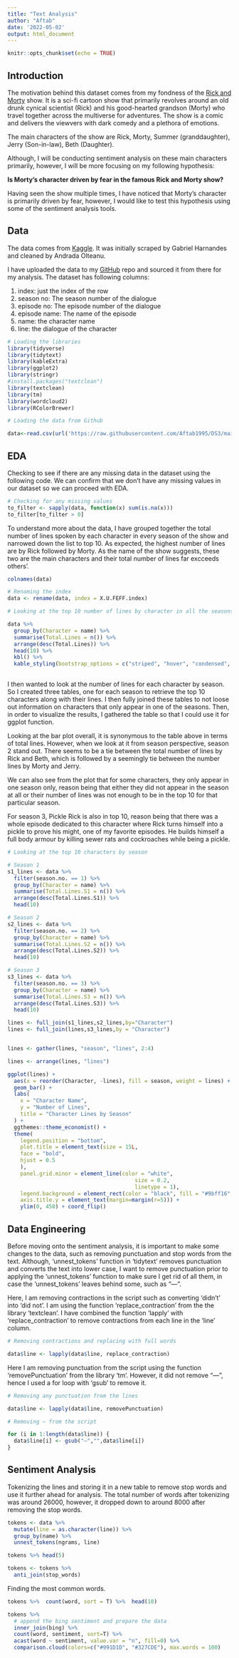 ```yaml
---
title: "Text Analysis"
author: "Aftab"
date: '2022-05-02'
output: html_document
---
```


```r
knitr::opts_chunk$set(echo = TRUE)
```

## Introduction

The motivation behind this dataset comes from my fondness of the [Rick and Morty](https://www.adultswim.com/videos/rick-and-morty) show. It is a sci-fi cartoon show that primarily revolves around an old drunk cynical scientist (Rick) and his good-hearted grandson (Morty) who travel together across the multiverse for adventures. The show is a comic and delivers the viewvers with dark comedy and a plethora of emotions.

The main characters of the show are Rick, Morty, Summer (granddaughter), Jerry (Son-in-law), Beth (Daughter).

Although, I will be conducting sentiment analysis on these main characters primarily, however, I will be more focusing on my following hypothesis:

**Is Morty’s character driven by fear in the famous Rick and Morty show?**

Having seen the show multiple times, I have noticed that Morty's character is primarily driven by fear, however, I would like to test this hypothesis using some of the sentiment analysis tools. 

## Data

The data comes from [Kaggle](https://www.kaggle.com/datasets/andradaolteanu/rickmorty-scripts). It was initially scraped by Gabriel Harnandes and cleaned by Andrada Olteanu. 
 
I have uploaded the data to my [GitHub](https://github.com/Aftab1995/DS3) repo and sourced it from there for my analysis.
The dataset has following columns:

1. index: just the index of the row
2. season no: The season number of the dialogue
3. episode no: The episode number of the dialogue
4. episode name: The name of the episode
5. name: the character name
6. line: the dialogue of the character

```r
# Loading the libraries
library(tidyverse)
library(tidytext)
library(kableExtra)
library(ggplot2)
library(stringr)
#install.packages("textclean")
library(textclean)
library(tm)
library(wordcloud2)
library(RColorBrewer)
```


```r
# Loading the data from Github

data<-read.csv(url('https://raw.githubusercontent.com/Aftab1995/DS3/main/Dataset/RickAndMortyScripts.csv'),encoding="UTF-8")
```

## EDA

Checking to see if there are any missing data in the dataset using the following code. 
We can confirm that we don't have any missing values in our dataset so we can proceed with EDA.
```r
# Checking for any missing values
to_filter <- sapply(data, function(x) sum(is.na(x)))
to_filter[to_filter > 0]
```


To understand more about the data, I have grouped together the total number of lines spoken by each character in every season of the show and narrowed down the list to top 10. As expected, the highest number of lines are by Rick followed by Morty. As the name of the show suggests, these two are the main characters and their total number of lines far excceeds others'.
```r
colnames(data)

# Renaming the index
data <- rename(data, index = X.U.FEFF.index)

# Looking at the top 10 number of lines by character in all the seasons together

data %>% 
  group_by(Character = name) %>% 
  summarise(Total.Lines = n()) %>% 
  arrange(desc(Total.Lines)) %>%
  head(10) %>% 
  kbl() %>%
  kable_styling(bootstrap_options = c("striped", "hover", "condensed", "responsive"))
  
```

I then wanted to look at the number of lines for each character by season. So I created three tables, one for each season to retrieve the top 10 characters along with their lines. I then fully joined these tables to not loose out information on characters that only appear in one of the seasons. Then, in order to visualize the results, I gathered the table so that I could use it for ggplot function.

Looking at the bar plot overall, it is synonymous to the table above in terms of total lines. However, when we look at it from season perspective, season 2 stand out. There seems to be a tie between the total number of lines by Rick and Beth, which is followed by a seemingly tie between the number lines by Morty and Jerry. 

We can also see from the plot that for some characters, they only appear in one season only, reason being that either they did not appear in the season at all or their number of lines was not enough to be in the top 10 for that particular season. 

For season 3, Pickle Rick is also in top 10, reason being that there was a whole episode dedicated to this character where Rick turns himself into a pickle to prove his might, one of my favorite episodes. He builds himself a full body armour by killing sewer rats and cockroaches while being a pickle.  


```r
# Looking at the top 10 characters by season 

# Season 1
s1_lines <- data %>% 
  filter(season.no. == 1) %>% 
  group_by(Character = name) %>% 
  summarise(Total.Lines.S1 = n()) %>% 
  arrange(desc(Total.Lines.S1)) %>%
  head(10) 

# Season 2
s2_lines <- data %>% 
  filter(season.no. == 2) %>% 
  group_by(Character = name) %>% 
  summarise(Total.Lines.S2 = n()) %>% 
  arrange(desc(Total.Lines.S2)) %>%
  head(10) 

# Season 3
s3_lines <- data %>% 
  filter(season.no. == 3) %>% 
  group_by(Character = name) %>% 
  summarise(Total.Lines.S3 = n()) %>% 
  arrange(desc(Total.Lines.S3)) %>%
  head(10) 

lines <- full_join(s1_lines,s2_lines,by="Character")
lines <- full_join(lines,s3_lines,by = "Character")


lines <- gather(lines, "season", "lines", 2:4)

lines <- arrange(lines, "lines")

ggplot(lines) +
  aes(x = reorder(Character, -lines), fill = season, weight = lines) +
  geom_bar() +
  labs(
    x = "Character Name",
    y = "Number of Lines",
    title = "Character Lines by Season"
  ) +  
  ggthemes::theme_economist() +
  theme(
    legend.position = "bottom",
    plot.title = element_text(size = 15L,
    face = "bold",
    hjust = 0.5
    ),
    panel.grid.minor = element_line(color = "white",
                                        size = 0.2,
                                        linetype = 1),
    legend.background = element_rect(color = "black", fill = "#9bff16", linetype = "solid"),
    axis.title.y = element_text(margin=margin(r=5))) + 
    ylim(0, 450) + coord_flip()

```

## Data Engineering

Before moving onto the sentiment analysis, it is important to make some changes to the data, such as removing punctuation and stop words from the text. Although, 'unnest_tokens' function in 'tidytext' removes punctuation and converts the text into lower case, I want to remove punctuation prior to applying the 'unnest_tokens' function to make sure I get rid of all them, in case the 'unnest_tokens' leaves behind some, such as "—".


Here, I am removing contractions in the script such as converting 'didn't' into 'did not'. I am using the function 'replace_contraction' from the the library 'textclean'. I have combined the function 'lapply' with 'replace_contraction' to remove contractions from each line in the 'line' column. 
```r
# Removing contractions and replacing with full words

data$line <- lapply(data$line, replace_contraction)

```

Here I am removing punctuation from the script using the function 'removePunctuation' from the library 'tm'. However, it did not remove "—", hence I used a for loop with 'gsub' to remove it. 
```r
# Removing any punctuation from the lines

data$line <- lapply(data$line, removePunctuation)

# Removing — from the script

for (i in 1:length(data$line)) {
  data$line[i] <- gsub("—","",data$line[i])
}

```

## Sentiment Analysis

Tokenizing the lines and storing it in a new table to remove stop words and use it further ahead for analysis. The total number of words after tokenizing was around 26000, however, it dropped down to around 8000 after removing the stop words. 
```r
tokens <- data %>% 
  mutate(line = as.character(line)) %>%  
  group_by(name) %>% 
  unnest_tokens(ngrams, line) 

tokens %>% head(5)

tokens <- tokens %>%
  anti_join(stop_words)

```

Finding the most common words.
```r
tokens %>%  count(word, sort = T) %>%  head(10)

tokens %>% 
  # append the bing sentiment and prepare the data
  inner_join(bing) %>%
  count(word, sentiment, sort=T) %>% 
  acast(word ~ sentiment, value.var = "n", fill=0) %>%
  comparison.cloud(colors=c("#991D1D", "#327CDE"), max.words = 100)

```

